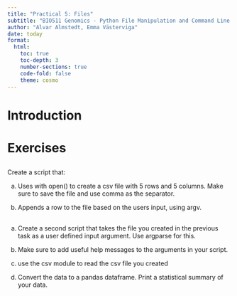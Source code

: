 ```yaml
---
title: "Practical 5: Files"
subtitle: "BIO511 Genomics - Python File Manipulation and Command Line Arguments"
author: "Alvar Almstedt, Emma Västerviga"
date: today
format: 
  html:
    toc: true
    toc-depth: 3
    number-sections: true
    code-fold: false
    theme: cosmo
---
```


# Introduction

# Exercises
## 

Create a script that:

a. Uses with open() to create a csv file with 5 rows and 5 columns. Make sure to save the file and use comma as the separator.

b. Appends a row to the file based on the users input, using argv.

##

a. Create a second script that takes the file you created in the previous task as a user defined input argument. Use argparse for this.

b. Make sure to add useful help messages to the arguments in your script.

c. use the csv module to read the csv file you created

d. Convert the data to a pandas dataframe. Print a statistical summary of your data.

## 



